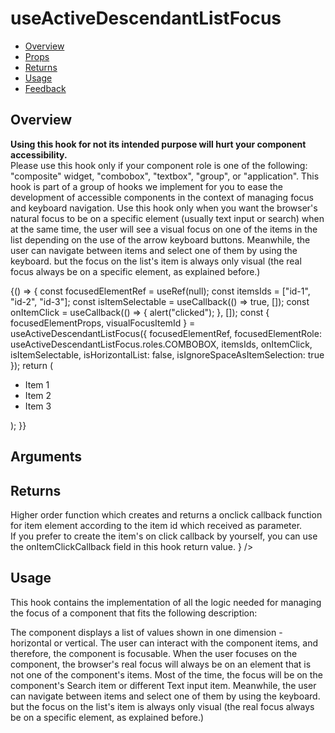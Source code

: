 
<Meta title="Hooks/useActiveDescendantListFocus" component={UseActiveDescendantListFocus} />

# useActiveDescendantListFocus

- [Overview](#overview)
- [Props](#props)
- [Returns](#returns)
- [Usage](#usage)
- [Feedback](#feedback)

## Overview

<b>Using this hook for not its intended purpose will hurt your component accessibility.</b> <br />
<UnstyledList>
  <UnstyledListItem>
    Please use this hook only if your component role is one of the following: "composite" widget, "combobox", "textbox",
    "group", or "application".
  </UnstyledListItem>
  <UnstyledListItem>
    This hook is part of a group of hooks we implement for you to ease the development of accessible components in the
    context of managing focus and keyboard navigation.
  </UnstyledListItem>
  <UnstyledListItem>
    Use this hook only when you want the browser's natural focus to be on a specific element (usually text input or
    search) when at the same time, the user will see a visual focus on one of the items in the list depending on the use
    of the arrow keyboard buttons. Meanwhile, the user can navigate between items and select one of them by using the
    keyboard. but the focus on the list's item is always only visual (the real focus always be on a specific element, as
    explained before.)
  </UnstyledListItem>
</UnstyledList>

<Canvas>
  <Story name="Overview" play={overviewInteractionSuite}>
    {() => {
      const focusedElementRef = useRef(null);
      const itemsIds = ["id-1", "id-2", "id-3"];
      const isItemSelectable = useCallback(() => true, []);
      const onItemClick = useCallback(() => {
        alert("clicked");
      }, []);
      const { focusedElementProps, visualFocusItemId } = useActiveDescendantListFocus({
        focusedElementRef,
        focusedElementRole: useActiveDescendantListFocus.roles.COMBOBOX,
        itemsIds,
        onItemClick,
        isItemSelectable,
        isHorizontalList: false,
        isIgnoreSpaceAsItemSelection: true
      });
      return (
        <Flex direction={Flex.directions.COLUMN}>
          <Search
            ref={focusedElementRef}
            role={focusedElementProps.role}
            activeDescendant={focusedElementProps["aria-activedescendant"]}
          />
          <ul>
            <li
              onClick={onItemClick}
              className={cx({ [styles.visualFocus]: visualFocusItemId === "id-1" })}
              id="id-1"
              key="id-1"
            >
              Item 1
            </li>
            <li
              onClick={onItemClick}
              className={cx({ [styles.visualFocus]: visualFocusItemId === "id-2" })}
              id="id-2"
              key="id-2"
            >
              Item 2
            </li>
            <li
              onClick={onItemClick}
              className={cx({ [styles.visualFocus]: visualFocusItemId === "id-3" })}
              id="id-3"
              key="id-3"
            >
              Item 3
            </li>
          </ul>
        </Flex>
      );
    }}
  </Story>
</Canvas>

## Arguments

<FunctionArguments>
  <FunctionArgument name="options" type="Object">
    <FunctionArgument
      name="focusedElementRef"
      type="MutableRefObject<HTMLElement>"
      description="The reference for the component that listens to keyboard"
      required
    />
    <FunctionArgument name="itemsIds" type="string[]" description="Array of elements ids" required />
    <FunctionArgument
      name="isItemSelectable"
      type="(index: number) => boolean"
      description="If user can select index item"
      required
    />
    <FunctionArgument
      name="onItemClick"
      type="(event: React.KeyboardEvent | React.MouseEvent, index: number) => void"
      description="Callback on item click"
      required
    />
    <FunctionArgument
      name="defaultVisualFocusFirstIndex"
      type="boolean"
      default={"false"}
      description="Default value of index of the first element, which will get visual focus."
    />
    <FunctionArgument
      name="focusedElementRole"
      type="Role"
      description="Possible values: useActiveDescendantListFocus.roles."
      default={"useActiveDescendantListFocus.roles.GROUP"}
    />
    <FunctionArgument name="isHorizontalList" type="boolean" description="" default={"false"} />
    <FunctionArgument name="isIgnoreSpaceAsItemSelection" type="boolean" description="" default={"false"} />
    <FunctionArgument name="useDocumentEventListeners" type="boolean" description="" default={"false"} />
    <FunctionArgument name="ignoreDocumentFallback" type="boolean" description="" default={"false"} />
  </FunctionArgument>
</FunctionArguments>

## Returns

<FunctionArguments>
  <FunctionArgument name="result" type="Object">
    <FunctionArgument
      name="visualFocusItemIndex"
      type="number"
      description="The index of the currently visually focused item element."
    />
    <FunctionArgument
      name="visualFocusItemId"
      type="number"
      description="The id of the currently visually focused item element."
    />
    <FunctionArgument
      name="createOnItemClickCallback"
      type="(itemId) => onItemClickCallback(event, itemId)"
      description={
        <>
          Higher order function which creates and returns a onclick callback function for item element according to the
          item id which received as parameter. <br />
          If you prefer to create the item's on click callback by yourself, you can use the onItemClickCallback field in
          this hook return value.
        </>
      }
    />
    <FunctionArgument
      name="onItemClickCallback"
      type="(event, itemId) => {}"
      description="Most in time you will not need to use this return value field. This function is the general function which will be activate for all items when clicked. you can set it directly as the item's element on click callback only if you make sure you pass the item index parameter correctly to the function."
    />
    <FunctionArgument
      name="focusedElementProps"
      type="{role, aria-activedescendant}"
      description="All the required props which should be defined inside the naturally focused element inside your component according to the accessibility standards"
    />
    <FunctionArgument
      name="setVisualFocusItemId"
      type="(visualFocusItemId, isTriggeredByKeyboard) => {}"
      description="A function for controlling the visual focused item from outside (needed for cases such as exiting sub menu or dialog, when we want to return the focus to the last focused item."
    />
  </FunctionArgument>
</FunctionArguments>

## Usage

This hook contains the implementation of all the logic needed for managing the focus of a component that fits the following description:

<UnstyledList>
  <UnstyledListItem>
    The component displays a list of values shown in one dimension - horizontal or vertical.
  </UnstyledListItem>
  <UnstyledListItem>
    The user can interact with the component items, and therefore, the component is focusable.
  </UnstyledListItem>
  <UnstyledListItem>
    When the user focuses on the component, the browser's real focus will always be on an element that is not one of the
    component's items. Most of the time, the focus will be on the component's Search item or different Text input item.
  </UnstyledListItem>
  <UnstyledListItem>
    Meanwhile, the user can navigate between items and select one of them by using the keyboard. but the focus on the
    list's item is always only visual (the real focus always be on a specific element, as explained before.)
  </UnstyledListItem>
</UnstyledList>
